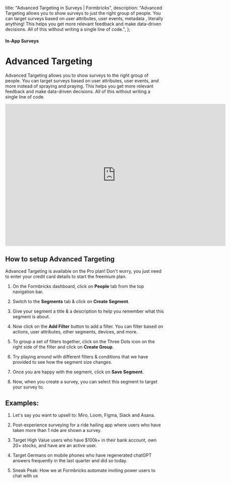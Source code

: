 

  title: "Advanced Targeting in Surveys | Formbricks",
  description:
    "Advanced Targeting allows you to show surveys to just the right group of people. You can target surveys based on user attributes, user events, metadata , literally anything! This helps you get more relevant feedback and make data-driven decisions. All of this without writing a single line of code.",
};

#### In-App Surveys

# Advanced Targeting

Advanced Targeting allows you to show surveys to the right group of people. You can target surveys based on user attributes, user events, and more instead of spraying and praying. This helps you get more relevant feedback and make data-driven decisions. All of this without writing a single line of code.

<iframe
  width="700"
  height="450"
  src="https://www.youtube.com/embed/0BQp6N4cXzU?si=gyeEZRXZ6Kei1zzm"
  title="YouTube video player: Formbricks"
  frameborder="0"
  allow="accelerometer; autoplay; clipboard-write; encrypted-media; gyroscope; picture-in-picture; web-share"></iframe>

## How to setup Advanced Targeting

<Note>
  Advanced Targeting is available on the Pro plan! Don't worry, you just need to enter your credit card
  details to start the freemium plan.
</Note>

1. On the Formbricks dashboard, click on **People** tab from the top navigation bar.

2. Switch to the **Segments** tab & click on **Create Segment**.

3. Give your segment a title & a description to help you remember what this segment is about.

4. Now click on the **Add Filter** button to add a filter. You can filter based on actions, user attributes, other segments, devices, and more.

5. To group a set of filters together, click on the Three Dots icon on the right side of the filter and click on **Create Group**.

6. Try playing around with different filters & conditions that we have provided to see how the segment size changes.

7. Once you are happy with the segment, click on **Save Segment**.

8. Now, when you create a survey, you can select this segment to target your survey to.

## Examples:

1. Let's say you want to upsell to: Miro, Loom, Figma, Slack and Asana.

   <MdxImage
     src={UpsellMiro}
     alt="Upselling Opportunity"
     quality="100"
     className="max-w-full rounded-lg sm:max-w-3xl"
   />

2. Post-experience surveying for a ride hailing app where users who have taken more than 1 ride are shown a survey.

   <MdxImage
     src={RideHailing}
     alt="Ride Hailing Targeting"
     quality="100"
     className="max-w-full rounded-lg sm:max-w-3xl"
   />

3. Target High Value users who have $100k+ in their bank account, own 20+ stocks, and have are an active user.

   <MdxImage
     src={Hni}
     alt="Target Active High Net Worth Individuals"
     quality="100"
     className="max-w-full rounded-lg sm:max-w-3xl"
   />

4. Target Germans on mobile phones who have regenerated chatGPT answers frequently in the last quarter and did so today.

   <MdxImage
     src={GermansGpt}
     alt="Target Germans on Mobile Phones who have regenerated chatGPT answers frequently in the last quarter and did so today"
     quality="100"
     className="max-w-full rounded-lg sm:max-w-3xl"
   />

5. Sneak Peak: How we at Formbricks automate inviting power users to chat with us

   <MdxImage
     src={PowerUsers}
     alt="Automate inviting power users to chat with us at Formbricks"
     quality="100"
     className="max-w-full rounded-lg sm:max-w-3xl"
   />
